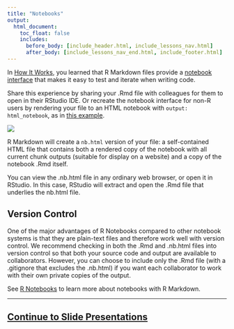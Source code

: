 ```yaml
---
title: "Notebooks"
output:
  html_document:
    toc_float: false
    includes:
      before_body: [include_header.html, include_lessons_nav.html]
      after_body: [include_lessons_nav_end.html, include_footer.html]
---
```


In [How It Works](lesson-2.html), you learned that R Markdown files provide a [notebook interface](/r_notebooks.html) that makes it easy to test and iterate when writing code. 

Share this experience by sharing your .Rmd file with colleagues for them to open in their RStudio IDE. Or recreate the notebook interface for non-R users by rendering your file to an HTML notebook with `output: html_notebook`, as in [this example](demos/9-notebook.Rmd).

![](lesson-images/notebooks-1-notebook.png)
</br>

R Markdown will create a `nb.html` version of your file: a self-contained HTML file that contains both a rendered copy of the notebook with all current chunk outputs (suitable for display on a website) and a copy of the notebook .Rmd itself.

You can view the .nb.html file in any ordinary web browser, or open it in RStudio. In this case, RStudio will extract and open the .Rmd file that underlies the nb.html file.

##  Version Control

One of the major advantages of R Notebooks compared to other notebook systems is that they are plain-text files and therefore work well with version control. We recommend checking in both the .Rmd and .nb.html files into version control so that both your source code and output are available to collaborators. However, you can choose to include only the .Rmd file (with a .gitignore that excludes the .nb.html) if you want each collaborator to work with their own private copies of the output.

See [R Notebooks](/r_notebooks.html) to learn more about notebooks with R Markdown.

***

## [Continue to Slide Presentations](lesson-11.html){.continue-link}
